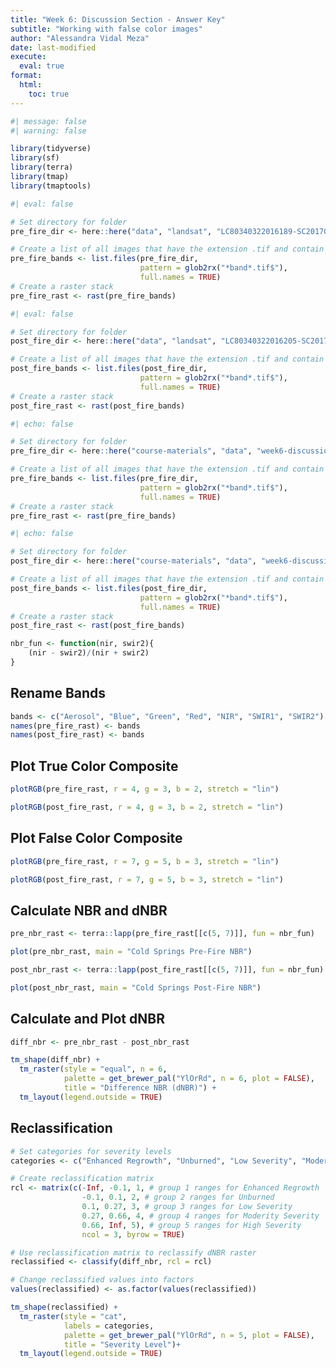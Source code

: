 ```yaml
---
title: "Week 6: Discussion Section - Answer Key"
subtitle: "Working with false color images"
author: "Alessandra Vidal Meza"
date: last-modified
execute: 
  eval: true
format:
  html:
    toc: true
---
```


```r
#| message: false
#| warning: false

library(tidyverse)
library(sf)
library(terra)
library(tmap)
library(tmaptools)
```

```r
#| eval: false

# Set directory for folder
pre_fire_dir <- here::here("data", "landsat", "LC80340322016189-SC20170128091153", "crop")

# Create a list of all images that have the extension .tif and contain the word band
pre_fire_bands <- list.files(pre_fire_dir,
                             pattern = glob2rx("*band*.tif$"),
                             full.names = TRUE)
# Create a raster stack
pre_fire_rast <- rast(pre_fire_bands)
```

```r
#| eval: false

# Set directory for folder
post_fire_dir <- here::here("data", "landsat", "LC80340322016205-SC20170127160728", "crop")

# Create a list of all images that have the extension .tif and contain the word band
post_fire_bands <- list.files(post_fire_dir,
                             pattern = glob2rx("*band*.tif$"),
                             full.names = TRUE)
# Create a raster stack
post_fire_rast <- rast(post_fire_bands)
```

```r
#| echo: false

# Set directory for folder
pre_fire_dir <- here::here("course-materials", "data", "week6-discussion", "landsat", "LC80340322016189-SC20170128091153", "crop")

# Create a list of all images that have the extension .tif and contain the word band
pre_fire_bands <- list.files(pre_fire_dir,
                             pattern = glob2rx("*band*.tif$"),
                             full.names = TRUE)
# Create a raster stack
pre_fire_rast <- rast(pre_fire_bands)
```

```r
#| echo: false

# Set directory for folder
post_fire_dir <- here::here("course-materials", "data", "week6-discussion", "landsat", "LC80340322016205-SC20170127160728", "crop")

# Create a list of all images that have the extension .tif and contain the word band
post_fire_bands <- list.files(post_fire_dir,
                             pattern = glob2rx("*band*.tif$"),
                             full.names = TRUE)
# Create a raster stack
post_fire_rast <- rast(post_fire_bands)
```

```r
nbr_fun <- function(nir, swir2){
    (nir - swir2)/(nir + swir2)
}
```

## Rename Bands

```r
bands <- c("Aerosol", "Blue", "Green", "Red", "NIR", "SWIR1", "SWIR2")
names(pre_fire_rast) <- bands
names(post_fire_rast) <- bands
```

## Plot True Color Composite 

```r
plotRGB(pre_fire_rast, r = 4, g = 3, b = 2, stretch = "lin")
```

```r
plotRGB(post_fire_rast, r = 4, g = 3, b = 2, stretch = "lin")
```

## Plot False Color Composite

```r
plotRGB(pre_fire_rast, r = 7, g = 5, b = 3, stretch = "lin")
```

```r
plotRGB(post_fire_rast, r = 7, g = 5, b = 3, stretch = "lin")
```

## Calculate NBR and dNBR

```r
pre_nbr_rast <- terra::lapp(pre_fire_rast[[c(5, 7)]], fun = nbr_fun)

plot(pre_nbr_rast, main = "Cold Springs Pre-Fire NBR")
```

```r
post_nbr_rast <- terra::lapp(post_fire_rast[[c(5, 7)]], fun = nbr_fun)

plot(post_nbr_rast, main = "Cold Springs Post-Fire NBR")
```

## Calculate and Plot dNBR

```r
diff_nbr <- pre_nbr_rast - post_nbr_rast

tm_shape(diff_nbr) +
  tm_raster(style = "equal", n = 6, 
            palette = get_brewer_pal("YlOrRd", n = 6, plot = FALSE),
            title = "Difference NBR (dNBR)") +
  tm_layout(legend.outside = TRUE)
```

## Reclassification
```r
# Set categories for severity levels
categories <- c("Enhanced Regrowth", "Unburned", "Low Severity", "Moderate Severity", "High Severity")

# Create reclassification matrix
rcl <- matrix(c(-Inf, -0.1, 1, # group 1 ranges for Enhanced Regrowth
                -0.1, 0.1, 2, # group 2 ranges for Unburned
                0.1, 0.27, 3, # group 3 ranges for Low Severity
                0.27, 0.66, 4, # group 4 ranges for Moderity Severity
                0.66, Inf, 5), # group 5 ranges for High Severity
                ncol = 3, byrow = TRUE)

# Use reclassification matrix to reclassify dNBR raster
reclassified <- classify(diff_nbr, rcl = rcl)

# Change reclassified values into factors
values(reclassified) <- as.factor(values(reclassified))
```

```r
tm_shape(reclassified) +
  tm_raster(style = "cat",
            labels = categories,
            palette = get_brewer_pal("YlOrRd", n = 5, plot = FALSE),
            title = "Severity Level")+
  tm_layout(legend.outside = TRUE)
```

